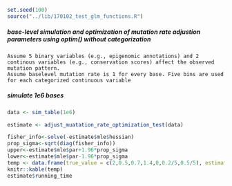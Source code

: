 ```r
set.seed(100)
source("../lib/170102_test_glm_functions.R")
```

##### base-level simulation and optimization of mutation rate adjustion parameters using optim() without categorization
```
Assume 5 binary variables (e.g., epigenomic annotations) and 2 continous variables (e.g., conservation scores) affect the observed mutation pattern.
Assume baselevel mutation rate is 1 for every base. Five bins are used for each categorized continuous variable

```

##### simulate 1e6 bases
```r
data <- sim_table(1e6)
```

```r
estimate <- adjust_muatation_rate_optimization_test(data)
```

```r
fisher_info<-solve(-estimate$mle$hessian)
prop_sigma<-sqrt(diag(fisher_info))
upper<-estimate$mle$par+1.96*prop_sigma
lower<-estimate$mle$par-1.96*prop_sigma
temp <- data.frame(true_value = c(2,0.5,0.7,1.4,0,0.2/5,0.5/5), estimate = estimate$mle$par, lower_bound = lower, upper_bound = upper)
knitr::kable(temp)
estimate$running_time
```